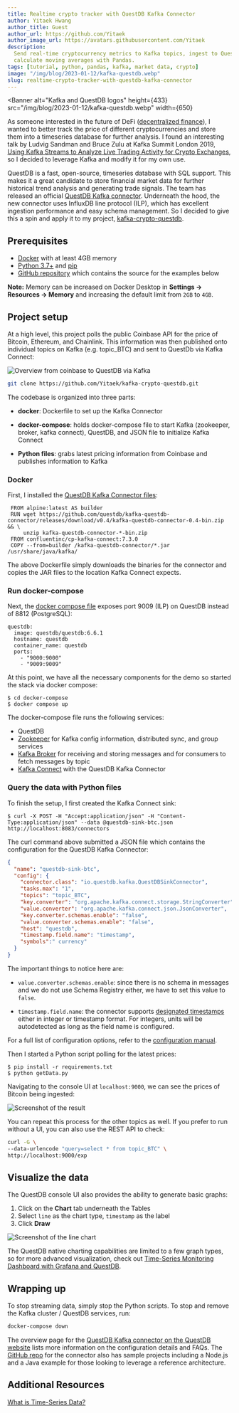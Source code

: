 ```yaml
---
title: Realtime crypto tracker with QuestDB Kafka Connector
author: Yitaek Hwang
author_title: Guest
author_url: https://github.com/Yitaek
author_image_url: https://avatars.githubusercontent.com/Yitaek
description:
  Send real-time cryptocurrency metrics to Kafka topics, ingest to QuestDB, and
  calculate moving averages with Pandas.
tags: [tutorial, python, pandas, kafka, market data, crypto]
image: "/img/blog/2023-01-12/kafka-questdb.webp"
slug: realtime-crypto-tracker-with-questdb-kafka-connector
---
```



<Banner
  alt="Kafka and QuestDB logos"
  height={433}
  src="/img/blog/2023-01-12/kafka-questdb.webp"
  width={650}
></Banner>

As someone interested in the future of DeFi
([decentralized finance](https://yitaek.medium.com/intro-to-defi-b4ab2ec0f156)),
I wanted to better track the price of different cryptocurrencies and store them
into a timeseries database for further analysis. I found an interesting talk by
Ludvig Sandman and Bruce Zulu at Kafka Summit London 2019,
[Using Kafka Streams to Analyze Live Trading Activity for Crypto Exchanges](https://www.confluent.io/kafka-summit-lon19/using-kafka-streams-analyze-trading-crypto-exchanges/),
so I decided to leverage Kafka and modify it for my own use.

QuestDB is a fast, open-source, timeseries database with SQL support. This makes
it a great candidate to store financial market data for further historical trend
analysis and generating trade signals. The team has released an official
[QuestDB Kafka connector](/docs/third-party-tools/kafka/questdb-kafka/).
Underneath the hood, the new connector uses InfluxDB line protocol (ILP), which
has excellent ingestion performance and easy schema management. So I decided to
give this a spin and apply it to my project,
[kafka-crypto-questdb](https://github.com/Yitaek/kafka-crypto-questdb).

## Prerequisites

- [Docker](https://docs.docker.com/get-docker/) with at least 4GB memory
- [Python 3.7+](https://www.python.org/downloads/) and
  [pip](https://pypi.org/project/pip/)
- [GitHub repository](https://github.com/Yitaek/kafka-crypto-questdb) which
  contains the source for the examples below

**Note:** Memory can be increased on Docker Desktop in **Settings -> Resources
-> Memory** and increasing the default limit from `2GB` to `4GB`.

## Project setup

At a high level, this project polls the public Coinbase API for the price of
Bitcoin, Ethereum, and Chainlink. This information was then published onto
individual topics on Kafka (e.g. topic_BTC) and sent to QuestDb via Kafka
Connect:

![Overview from coinbase to QuestDB via Kafka](/img/blog/2023-01-12/overview.webp)

```bash
git clone https://github.com/Yitaek/kafka-crypto-questdb.git
```

The codebase is organized into three parts:

- **docker**: Dockerfile to set up the Kafka Connector

- **docker-compose**: holds docker-compose file to start Kafka (zookeeper,
  broker, kafka connect), QuestDB, and JSON file to initialize Kafka Connect

- **Python files**: grabs latest pricing information from Coinbase and publishes
  information to Kafka

### Docker

First, I installed the
[QuestDB Kafka Connector files](https://github.com/Yitaek/kafka-crypto-questdb/blob/main/docker/Dockerfile):

```
 FROM alpine:latest AS builder
 RUN wget https://github.com/questdb/kafka-questdb-connector/releases/download/v0.4/kafka-questdb-connector-0.4-bin.zip && \
     unzip kafka-questdb-connector-*-bin.zip
 FROM confluentinc/cp-kafka-connect:7.3.0
 COPY --from=builder /kafka-questdb-connector/*.jar /usr/share/java/kafka/
```

The above Dockerfile simply downloads the binaries for the connector and copies
the JAR files to the location Kafka Connect expects.

### Run docker-compose

Next, the
[docker compose file](https://github.com/Yitaek/kafka-crypto-questdb/blob/main/docker-compose/docker-compose.yml)
exposes port 9009 (ILP) on QuestDB instead of 8812 (PostgreSQL):

```
questdb:
  image: questdb/questdb:6.6.1
  hostname: questdb
  container_name: questdb
  ports:
    - "9000:9000"
    - "9009:9009"
```

At this point, we have all the necessary components for the demo so started the
stack via docker compose:

```shell
$ cd docker-compose
$ docker compose up
```

The docker-compose file runs the following services:

- QuestDB
- [Zookeeper](https://cwiki.apache.org/confluence/display/ZOOKEEPER) for Kafka
  config information, distributed sync, and group services
- [Kafka Broker](https://kafka.apache.org/documentation/#intro_nutshell) for
  receiving and storing messages and for consumers to fetch messages by topic
- [Kafka Connect](https://kafka.apache.org/documentation/#connect) with the
  QuestDB Kafka Connector

### Query the data with Python files

To finish the setup, I first created the Kafka Connect sink:

```shell title="From ./docker-compose directory"
$ curl -X POST -H "Accept:application/json" -H "Content-Type:application/json" --data @questdb-sink-btc.json http://localhost:8083/connectors
```

The curl command above submitted a JSON file which contains the configuration
for the QuestDB Kafka Connector:

```json
{
  "name": "questdb-sink-btc",
  "config": {
    "connector.class": "io.questdb.kafka.QuestDBSinkConnector",
    "tasks.max": "1",
    "topics": "topic_BTC",
    "key.converter": "org.apache.kafka.connect.storage.StringConverter",
    "value.converter": "org.apache.kafka.connect.json.JsonConverter",
    "key.converter.schemas.enable": "false",
    "value.converter.schemas.enable": "false",
    "host": "questdb",
    "timestamp.field.name": "timestamp",
    "symbols":" currency"
  }
}
```

The important things to notice here are:

- `value.converter.schemas.enable`: since there is no schema in messages and we
  do not use Schema Registry either, we have to set this value to `false`.

- `timestamp.field.name`: the connector supports
  [designated timestamps](/docs/concept/designated-timestamp/) either in integer
  or timestamp format. For integers, units will be autodetected as long as the
  field name is configured.

For a full list of configuration options, refer to the
[configuration manual](/docs/third-party-tools/kafka/questdb-kafka/#configuration-manual).

Then I started a Python script polling for the latest prices:

```shell
$ pip install -r requirements.txt
$ python getData.py
```

Navigating to the console UI at `localhost:9000`, we can see the prices of
Bitcoin being ingested:

![Screenshot of the result](/img/blog/2023-01-12/bitcoin.webp)

You can repeat this process for the other topics as well. If you prefer to run
without a UI, you can also use the REST API to check:

```bash
curl -G \
--data-urlencode "query=select * from topic_BTC" \
http://localhost:9000/exp
```

## Visualize the data

The QuestDB console UI also provides the ability to generate basic graphs:

1. Click on the **Chart** tab underneath the Tables
2. Select `line` as the chart type, `timestamp` as the label
3. Click **Draw**

![Screenshot of the line chart](/img/blog/2023-01-12/visualization.webp)

The QuestDB native charting capabilities are limited to a few graph types, so
for more advanced visualization, check out
[Time-Series Monitoring Dashboard with Grafana and QuestDB](/blog/time-series-monitoring-dashboard-grafana-questdb/).

## Wrapping up

To stop streaming data, simply stop the Python scripts. To stop and remove the
Kafka cluster / QuestDB services, run:

```bash
docker-compose down
```

The overview page for the
[QuestDB Kafka connector on the QuestDB website](/docs/third-party-tools/kafka/questdb-kafka/)
lists more information on the configuration details and FAQs. The
[GitHub repo](https://github.com/questdb/kafka-questdb-connector/tree/main/kafka-questdb-connector-samples)
for the connector also has sample projects including a Node.js and a Java
example for those looking to leverage a reference architecture.

## Additional Resources

[What is Time-Series Data?](/glossary/time-series-database/)
